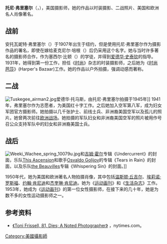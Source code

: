 {{Infobox Person
| name   =托尼·弗里塞尔
| image     =Toni_Frissell.jpg
| image_size     =240px 
| caption  =
| birth_date  ={{Birth date|1907|3|10}}
| birth_place ={{USA-1896}}[[紐約|紐約]][[曼哈頓|曼哈頓]]
| death_date  ={{Death date and age|1988|4|17|1907|3|10}}
| death_place ={{USA}}[[紐約|紐約]][[長島_(紐約)|長島]]
| occupation     =攝影師
| spouse         =弗朗西斯·麦克尼尔·培根
| parents        =
| children       =
}}
'''托尼·弗里塞尔'''（{{lang-en|Toni Frissell}}，{{bd|1907年|3月10日|1988年|4月17日}}），美国摄影师，她的作品以时装摄影、二战照片、美国和欧洲名人肖像著名。

==战前==
安托瓦妮特·弗里塞尔（{{lang|en|Antoinette Frissell }}）于1907年出生于纽约，但是使用托尼·弗里塞尔作为摄影作品的署名，即使在嫁给麦克尼尔·培根（{{lang|en|McNeil Bacon}}）后仍采用这个名字。她与当时许多著名的摄影师合作，作为塞西尔·比顿（{{lang|en|Cecil Beaton}}）的学徒，并得到[[爱德华·史泰钦|爱德华·史泰钦]]的指导。1931年，她得到第一份工作，担任《[[时尚_(杂志)|时尚]]》杂志的时装摄影师，之后她为《[[时尚芭莎|时尚芭莎]]》(Harper's Bazaar)工作。她的作品以户外拍摄，强调动感而著称。

==二战==
[[File:Tuskegee_airman2.jpg|thumb]]爱德华·托马斯，由托尼·弗里塞尔拍摄于1945年]]
1941年，弗里塞尔作为志愿者，为美国红十字工作。之后她加入空军第八军，成为妇女军团官方摄影师。她拍摄以几千张护士、前线士兵、非洲裔美国空军以及孤儿的照片。她曾两次前往[[西方战线_(第二次世界大战)|欧洲战场]]。她拍摄的军队妇女和非洲裔美国空军的照片被用作号召公众支持军队中的妇女和非洲裔美国士兵。

==战后==
[[Image:Weeki_Wachee_spring_10079u.jpg|thumb]]和[[吉姆·霍尔|吉姆·霍尔]]专辑《Undercurrent》的封面，乐队[[This_Ascension|This Ascension]]和歌手[[Osvaldo_Golijov|Osvaldo Golijov]]的专辑《Tears in Rain》的封面，以及乐队[[the_Beauvilles|the Beauvilles]]专辑《Whispering Sin》的封面。]]

1950年代，她为美国和欧洲著名人物拍摄肖像，其中包括[[温斯顿·丘吉尔|温斯顿·丘吉尔]]、[[埃莉诺·罗斯福|埃莉诺·罗斯福]]、[[约翰·肯尼迪|约翰·肯尼迪]]和[[杰奎琳·肯尼迪|杰奎琳·肯尼迪]]。她为《[[运动画刊|运动画刊]]》和《[[生活_(杂志)|生活杂志]]》工作。1953年，她成为《[[运动画刊|运动画刊]]》的第一位女性摄影师，在接下来的几十年，她是为数不多的女性运动摄影师之一。

==参考资料==
{{commonscat|Toni Frissell}}
* [http://www.nytimes.com/1988/04/20/obituaries/toni-frissell-81-dies-a-noted-photographer.html 《Toni Frissell, 81, Dies; A Noted Photographer》] {{Wayback|url=http://www.nytimes.com/1988/04/20/obituaries/toni-frissell-81-dies-a-noted-photographer.html |date=20200901045527 }}，nytimes.com。

{{Authority control}}
{{DEFAULTSORT:Frissell, Toni}}

[[Category:美國攝影師|Category:美國攝影師]]